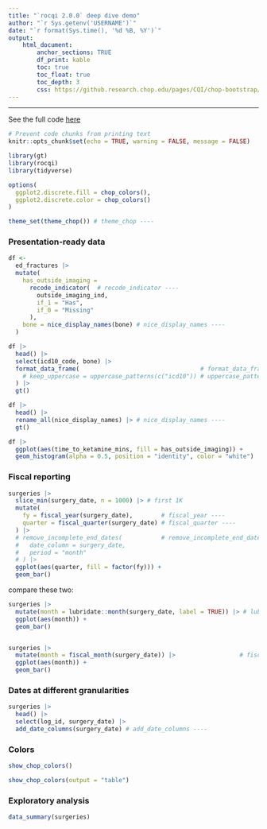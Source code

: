 ```yaml
---
title: "`rocqi 2.0.0` deep dive demo"
author: "`r Sys.getenv('USERNAME')`"
date: "`r format(Sys.time(), '%d %B, %Y')`"
output:
    html_document:
        anchor_sections: TRUE
        df_print: kable
        toc: true
        toc_float: true
        toc_depth: 3
        css: https://github.research.chop.edu/pages/CQI/chop-bootstrap/bootstrap-3/bootstrap.min.css
---
```


---
See the full code [here](https://www.github.com/rjake/analytics-deep-dive/blob/main/sessions/rocqi-2-0/demo-script.Rmd)

```r
# Prevent code chunks from printing text
knitr::opts_chunk$set(echo = TRUE, warning = FALSE, message = FALSE)
```

```r
library(gt)
library(rocqi)
library(tidyverse)

options(
  ggplot2.discrete.fill = chop_colors(), 
  ggplot2.discrete.color = chop_colors()
)

theme_set(theme_chop()) # theme_chop ----
```

### Presentation-ready data

```r
df <- 
  ed_fractures |> 
  mutate(
    has_outside_imaging = 
      recode_indicator(  # recode_indicator ----
        outside_imaging_ind, 
        if_1 = "Has", 
        if_0 = "Missing"
      ), 
    bone = nice_display_names(bone) # nice_display_names ----
  )

df |> 
  head() |> 
  select(icd10_code, bone) |> 
  format_data_frame(                                  # format_data_frame ----
    # keep_uppercase = uppercase_patterns(c("icd10")) # uppercase_patterns ----
  ) |>  
  gt()

df |> 
  head() |> 
  rename_all(nice_display_names) |> # nice_display_names ----
  gt()

df |> 
  ggplot(aes(time_to_ketamine_mins, fill = has_outside_imaging)) +
  geom_histogram(alpha = 0.5, position = "identity", color = "white")

```

### Fiscal reporting

```r
surgeries |> 
  slice_min(surgery_date, n = 1000) |> # first 1K
  mutate(
    fy = fiscal_year(surgery_date),        # fiscal_year ----
    quarter = fiscal_quarter(surgery_date) # fiscal_quarter ----
  ) |> 
  # remove_incomplete_end_dates(           # remove_incomplete_end_dates ----
  #   date_column = surgery_date,
  #   period = "month"
  # ) |>
  ggplot(aes(quarter, fill = factor(fy))) +
  geom_bar()
```

compare these two:

```r

surgeries |> 
  mutate(month = lubridate::month(surgery_date, label = TRUE)) |> # lubridate
  ggplot(aes(month)) +
  geom_bar()


surgeries |> 
  mutate(month = fiscal_month(surgery_date)) |>                  # fiscal_month ----
  ggplot(aes(month)) +
  geom_bar()

```

### Dates at different granularities

```r
surgeries |> 
  head() |> 
  select(log_id, surgery_date) |> 
  add_date_columns(surgery_date) # add_date_columns ----
```

### Colors

```r
show_chop_colors()

show_chop_colors(output = "table")
```

### Exploratory analysis

```r
data_summary(surgeries)
```

